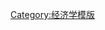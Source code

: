 <noinclude>{{noteTA
|1=zh-tw:財貨;zh-hk:物品;zh-cn:商品;
|2=zh-tw:自由財;zh-hk:免費物品;zh-cn:免费物品;
|3=zh-tw:經濟財;zh-hk:經濟物品;zh-cn:经济物品;
|4=zh-tw:互補財;zh-hk:輔助品;zh-cn:互补品;
|5=zh-tw:替代財;zh-hk:代替品;zh-cn:替代品;
|6=zh-tw:獨立財;zh-hk:獨立品;zh-cn:独立品;
|7=zh-tw:劣等財;zh-hk:劣等物品;zh-cn:低档物品;
|8=zh-tw:正常財;zh-hk:正常物品;zh-cn:正常物品;
|9=zh-tw:消費財;zh-hk:消費品;zh-cn:消费品;
|10=zh-tw:資本財;zh-hk:資本品;zh-cn:资本品;
|11=zh-tw:季芬財;zh-hk:吉芬物品;zh-cn:吉芬商品;
|12=zh-tw:韋伯倫財;zh-hk:韋伯倫物品;zh-cn:韦伯伦物品;
|13=zh-tw:私有財;zh-hk:私用品;zh-cn:私人物品;
|14=zh-tw:公共財;zh-hk:共用品;zh-cn:公共物品;
|15=zh-tw:俱樂部財;zh-hk:集團品;zh-cn:俱乐部物品;
|16=zh-tw:準私有財;zh-hk:共有品;zh-cn:共有物品;
|17=zh-tw:快消財;zh-hk:快消品;zh-cn:快消品;
|18=zh-tw:耐久財;zh-hk:耐用品;zh-cn:耐用品;
|19=zh-tw:有益財;zh-hk:有益品;zh-cn:有益品;
|20=zh-tw:有害財;zh-hk:有害品;zh-cn:有害品;
}}</noinclude>
{{Navbox
|name  = 財產種類
|title = [[財貨]]種類
|state = {{{state|autocollapse}}}
|listclass = hlist

|group1=[[稀少性]]
|list1 =
*[[自由財]]
*{{link-ja|經濟財|経済財}}

|group2=[[需求的交叉彈性]]
|list2 =
*[[輔助品]]
*[[代替品]]
*[[獨立品]]

|group3=[[需求的收入彈性]]
|list3 =
*[[劣等財]]
*[[正常財]]

|group4=使用者
|list4 =
*[[消費品]]
*[[資本品]]

|group5=[[競爭性]]和[[排他性]]
|list5=
*[[私有財產|私用品]]
*[[共用品]]
*[[準公共財]]
*[[共有品]]

|group6=耐用程度
|list6 =
*[[快消品]]
*[[耐用品]]

|group7=[[外部效應]]
|list7 =
*[[有益品]]
*[[有害品]]

|group8=特殊分類
|list8 = 
*[[吉芬商品]]
*[[韋伯倫商品]]

}}<noinclude>
{{collapsible option}}
[[Category:经济学模版]]

</noinclude>